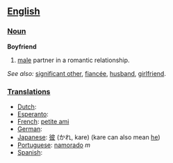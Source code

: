 == [[English]] ==

=== [[Noun]] ===

'''Boyfriend'''
# [[male]] partner in a romantic relationship.

''See also:'' [[significant other]], [[fiancée]], [[husband]], [[girlfriend]].

=== [[Translations]] ===
*[[Dutch]]:
*[[Esperanto]]:
*[[French]]: [[petite ami]]
*[[German]]:
*[[Japanese]]: [[彼]] (かれ, kare) (kare can also mean [[he]])
*[[Portuguese]]: [[namorado]] ''m''
*[[Spanish]]: